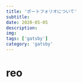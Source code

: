 ---
title: 'ポートフォリオについて'
subtitle: 
date: 2020-05-05
description: 
img: 
tags: ['gatsby']
category: 'gatsby'
---

# reo